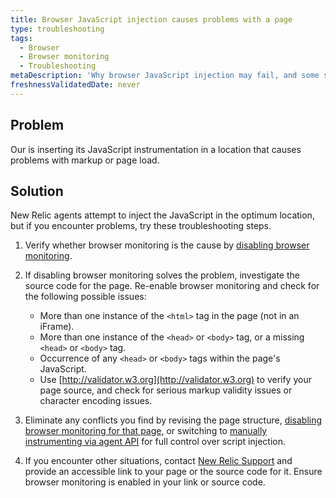 ```yaml
---
title: Browser JavaScript injection causes problems with a page
type: troubleshooting
tags:
  - Browser
  - Browser monitoring
  - Troubleshooting
metaDescription: 'Why browser JavaScript injection may fail, and some suggested solutions.'
freshnessValidatedDate: never
---
```


## Problem

Our <InlinePopover type="browser"/> is inserting its JavaScript instrumentation in a location that causes problems with markup or page load.

## Solution

New Relic agents attempt to inject the JavaScript in the optimum location, but if you encounter problems, try these troubleshooting steps.

1. Verify whether browser monitoring is the cause by [disabling browser monitoring](/docs/browser/new-relic-browser/installation/disable-browser-monitoring/).
2. If disabling browser monitoring solves the problem, investigate the source code for the page. Re-enable browser monitoring and check for the following possible issues:

   * More than one instance of the `<html>` tag in the page (not in an iFrame).
   * More than one instance of the `<head>` or `<body>` tag, or a missing `<head>` or `<body>` tag.
   * Occurrence of any `<head>` or `<body>` tags within the page's JavaScript.
   * Use [http://validator.w3.org](http://validator.w3.org) to verify your page source, and check for serious markup validity issues or character encoding issues.
3. Eliminate any conflicts you find by revising the page structure, [disabling browser monitoring for that page,](/docs/browser/new-relic-browser/installation-configuration/disable-browser-monitoring-specific-pages) or switching to [manually instrumenting via agent API](/docs/browser/new-relic-browser/installation-configuration/browser-settings-ui-options-browser-monitoring#agent-instrumentation) for full control over script injection.
4. If you encounter other situations, contact [New Relic Support](https://support.newrelic.com/) and provide an accessible link to your page or the source code for it. Ensure browser monitoring is enabled in your link or source code.
